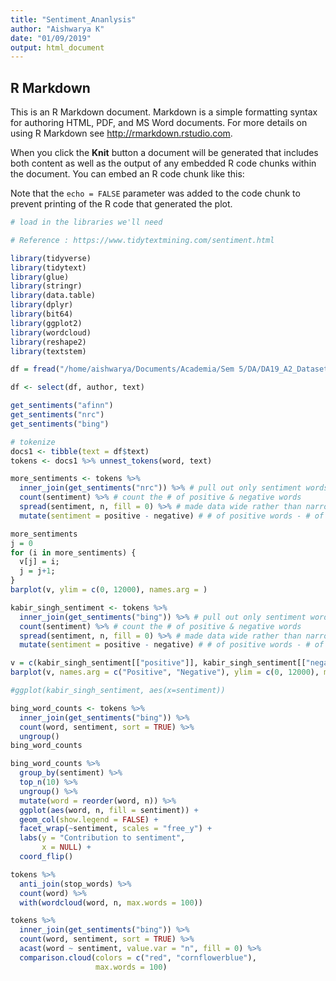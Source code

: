 ```yaml
---
title: "Sentiment_Ananlysis"
author: "Aishwarya K"
date: "01/09/2019"
output: html_document
---
```


## R Markdown

This is an R Markdown document. Markdown is a simple formatting syntax for authoring HTML, PDF, and MS Word documents. For more details on using R Markdown see <http://rmarkdown.rstudio.com>.

When you click the **Knit** button a document will be generated that includes both content as well as the output of any embedded R code chunks within the document. You can embed an R code chunk like this:

Note that the `echo = FALSE` parameter was added to the code chunk to prevent printing of the R code that generated the plot.

```r
# load in the libraries we'll need

# Reference : https://www.tidytextmining.com/sentiment.html

library(tidyverse)
library(tidytext)
library(glue)
library(stringr)
library(data.table)
library(dplyr)
library(bit64)
library(ggplot2)
library(wordcloud)
library(reshape2)
library(textstem)
```
```r
df = fread("/home/aishwarya/Documents/Academia/Sem 5/DA/DA19_A2_Datasets/dataset/tweets_kabir_singh.csv")
```
```r
df <- select(df, author, text)
```
```r
get_sentiments("afinn")
get_sentiments("nrc")
get_sentiments("bing")
```
```r
# tokenize
docs1 <- tibble(text = df$text)
tokens <- docs1 %>% unnest_tokens(word, text)

```


```r
more_sentiments <- tokens %>%
  inner_join(get_sentiments("nrc")) %>% # pull out only sentiment words
  count(sentiment) %>% # count the # of positive & negative words
  spread(sentiment, n, fill = 0) %>% # made data wide rather than narrow
  mutate(sentiment = positive - negative) # # of positive words - # of negative words

more_sentiments
j = 0
for (i in more_sentiments) {
  v[j] = i;
  j = j+1;
}
barplot(v, ylim = c(0, 12000), names.arg = )
```
```r
kabir_singh_sentiment <- tokens %>%
  inner_join(get_sentiments("bing")) %>% # pull out only sentiment words
  count(sentiment) %>% # count the # of positive & negative words
  spread(sentiment, n, fill = 0) %>% # made data wide rather than narrow
  mutate(sentiment = positive - negative) # # of positive words - # of negative owrds

v = c(kabir_singh_sentiment[["positive"]], kabir_singh_sentiment[["negative"]]);
barplot(v, names.arg = c("Positive", "Negative"), ylim = c(0, 12000), main = "Number of Positive and Negative Words")
```
```r
#ggplot(kabir_singh_sentiment, aes(x=sentiment))
```

```r
bing_word_counts <- tokens %>%
  inner_join(get_sentiments("bing")) %>%
  count(word, sentiment, sort = TRUE) %>%
  ungroup()
bing_word_counts
```
```r
bing_word_counts %>%
  group_by(sentiment) %>%
  top_n(10) %>%
  ungroup() %>%
  mutate(word = reorder(word, n)) %>%
  ggplot(aes(word, n, fill = sentiment)) +
  geom_col(show.legend = FALSE) +
  facet_wrap(~sentiment, scales = "free_y") +
  labs(y = "Contribution to sentiment",
       x = NULL) +
  coord_flip()
```
```r
tokens %>%
  anti_join(stop_words) %>%
  count(word) %>%
  with(wordcloud(word, n, max.words = 100))
```
```r
tokens %>%
  inner_join(get_sentiments("bing")) %>%
  count(word, sentiment, sort = TRUE) %>%
  acast(word ~ sentiment, value.var = "n", fill = 0) %>%
  comparison.cloud(colors = c("red", "cornflowerblue"),
                   max.words = 100)
```






